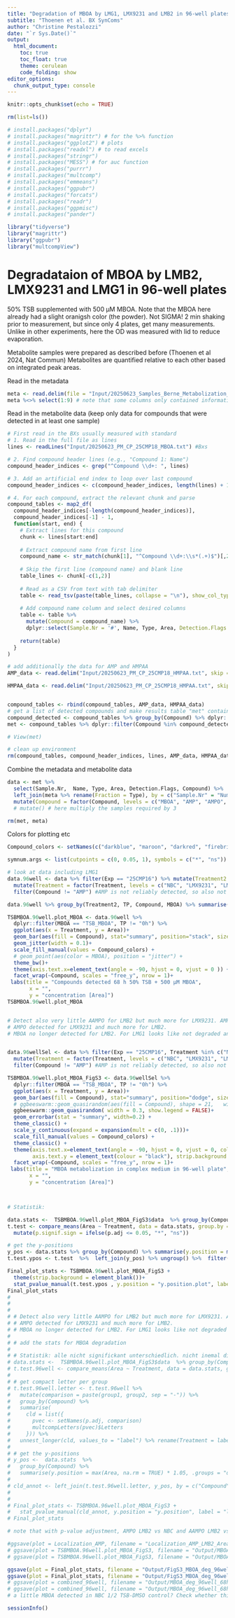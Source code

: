 ---
title: "Degradation of MBOA by LMG1, LMX9231 and LMB2 in 96-well plates"
subtitle: "Thoenen et al. BX SynComs"
author: "Christine Pestalozzi"
date: "`r Sys.Date()`"
output: 
  html_document:
    toc: true
    toc_float: true
    theme: cerulean
    code_folding: show
editor_options: 
  chunk_output_type: console
---

```{r setup, include=FALSE}
knitr::opts_chunk$set(echo = TRUE)
```

```{r,include=FALSE}
rm(list=ls())
```

```{r,include=FALSE}
# install.packages("dplyr") 
# install.packages("magrittr") # for the %>% function
# install.packages("ggplot2") # plots
# install.packages("readxl") # to read excels
# install.packages("stringr")
# install.packages("MESS") # for auc function
# install.packages("purrr")
# install.packages("multcomp")
# install.packages("emmeans")
# install.packages("ggpubr")
# install.packages("forcats")
# install.packages("readr")
# install.packages("ggpmisc")
# install.packages("pander")
```

```{r,include=FALSE}
library("tidyverse")
library("magrittr")
library("ggpubr")
library("multcompView")

```


# Degradataion of MBOA by LMB2, LMX9231 and LMG1 in 96-well plates

50% TSB supplemented with 500 µM MBOA. Note that the MBOA here already had a slight oranigsh color (the powder). Not SIGMA! 
2 min shaking prior to measurement, but since only 4 plates, get many measurements. 
Unlike in other experiments, here the OD was measured with lid to reduce evaporation. 


Metabolite samples were prepared as described before (Thoenen et al 2024, Nat Commun) 
Metabolites are quantified relative to each other based on integrated peak areas.

Read in the metadata 
```{r read in metadata, include=FALSE}
meta <- read.delim(file = "Input/20250623_Samples_Berne_Metabolization_Pestalozzi_corr.txt", header = T) 
meta %<>% select(1:9) # note that some columns only contained information for reading of the data. These are not kept here


```


Read in the metabolite data (keep only data for compounds that were detected in at least one sample)
```{r read in MS data, include=FALSE}
# First read in the BXs usually measured with standard
# 1. Read in the full file as lines
lines <- readLines("Input/20250623_PM_CP_25CMP18_MBOA.txt") #Bxs

# 2. Find compound header lines (e.g., "Compound 1: Name")
compound_header_indices <- grep("^Compound \\d+: ", lines)

# 3. Add an artificial end index to loop over last compound
compound_header_indices <- c(compound_header_indices, length(lines) + 1)

# 4. For each compound, extract the relevant chunk and parse
compound_tables <- map2_df(
  compound_header_indices[-length(compound_header_indices)],
  compound_header_indices[-1] - 1,
  function(start, end) {
    # Extract lines for this compound
    chunk <- lines[start:end]
    
    # Extract compound name from first line
    compound_name <- str_match(chunk[1], "^Compound \\d+:\\s*(.+)$")[,2]
    
    # Skip the first line (compound name) and blank line
    table_lines <- chunk[-c(1,2)]
    
    # Read as a CSV from text with tab delimiter
    table <- read_tsv(paste(table_lines, collapse = "\n"), show_col_types = FALSE)
    
    # Add compound name column and select desired columns
    table <- table %>%
      mutate(Compound = compound_name) %>%  
      dplyr::select(Sample.Nr = '#', Name, Type, Area, Detection.Flags = `Detection Flags`, Compound)
    
    return(table)
  }
)

# add additionally the data for AMP and HMPAA
AMP_data <- read.delim("Input/20250623_PM_CP_25CMP18_HMPAA.txt", skip = 6, nrows = 87) %>% mutate(Compound = "AMP") %>% dplyr::select(Sample.Nr =X, Name, Type, Area, Detection.Flags, Compound)

HMPAA_data <- read.delim("Input/20250623_PM_CP_25CMP18_HMPAA.txt", skip = 97) %>% mutate(Compound = "HMPAA") %>% dplyr::select(Sample.Nr =X, Name, Type, Area, Detection.Flags, Compound)


compound_tables <- rbind(compound_tables, AMP_data, HMPAA_data)
# get a list of detected compounds and make results table "met" containing only these
compound_detected <- compound_tables %>% group_by(Compound) %>% dplyr::filter(!(is.na(Area))) %>% summarise(n = n()) %>% pull(Compound)
met <- compound_tables %>% dplyr::filter(Compound %in% compound_detected)

# View(met)

# clean up environment
rm(compound_tables, compound_header_indices, lines, AMP_data, HMPAA_data)

``` 

Combine the metadata and metabolite data
```{r annotate data, include=FALSE}
data <- met %>% 
  select(Sample.Nr,  Name, Type, Area, Detection.Flags, Compound) %>% 
  left_join(meta %>% rename(Fraction = Type), by = c("Sample.Nr" = "Number.HPLC.Vial_corr")) %>% 
  mutate(Compound = factor(Compound, levels = c("MBOA", "AMP", "AMPO", "AAMPO", "HMPAA"))) #%>% 
  # mutate() # here multiply the samples required by 3

rm(met, meta)
```

Colors for plotting etc
```{r color vectors, include=FALSE}
Compound_colors <- setNames(c("darkblue", "maroon", "darkred", "firebrick1", "gold2"), nm = c("MBOA", "AMP", "AMPO", "AAMPO", "HMPAA"))

```

```{r, warning=FALSE, include=FALSE}
symnum.args <- list(cutpoints = c(0, 0.05, 1), symbols = c("*", "ns"))
```


```{r quick look at data, echo=F, message=F , warning=F, include = F}
# look at data including LMG1
data.96well <- data %>% filter(Exp == "25CMP16") %>% mutate(Treatment2 = ifelse(TP == "0h", paste0(Treatment, "_0h"), Treatment)) %>% 
  mutate(Treatment = factor(Treatment, levels = c("NBC", "LMX9231", "LMB2", "LMG1"))) %>% 
  filter(Compound != "AMP") #AMP is not reliably detected, so also not shown.

data.96well %>% group_by(Treatment2, TP, Compound, MBOA) %>% summarise(n = n())

TSBMBOA.96well.plot_MBOA <- data.96well %>% 
  dplyr::filter(MBOA == "TSB_MBOA", TP != "0h") %>% 
  ggplot(aes(x = Treatment, y = Area))+
  geom_bar(aes(fill = Compound), stat="summary", position="stack", size = 2, show.legend = TRUE) +
  geom_jitter(width = 0.1)+
  scale_fill_manual(values = Compound_colors) +
  # geom_point(aes(color = MBOA), position = "jitter") +
  theme_bw()+
  theme(axis.text.x=element_text(angle = -90, hjust = 0, vjust = 0 )) +
  facet_wrap(~Compound, scales = "free_y", nrow = 1)+
 labs(title = "Compounds detected 68 h 50% TSB + 500 µM MBOA",
       x = "",
       y = "concentration [Area]")
TSBMBOA.96well.plot_MBOA


# Detect also very little AAMPO for LMB2 but much more for LMX9231. AMP is very low for all of them. Not reliably detected.
# AMPO detected for LMX9231 and much more for LMB2. 
# MBOA no longer detected for LMB2. For LMG1 looks like not degraded and for LMX9231 detect MBOA but a bit less than for NBC. So get some but not complete degradation.



```


```{r combine data and plot for degradation 96-well plate, echo=F, message=F , warning=F}

data.96wellSel <- data %>% filter(Exp == "25CMP16", Treatment %in% c("NBC", "LMX9231", "LMB2")) %>% 
  mutate(Treatment = factor(Treatment, levels = c("NBC", "LMX9231", "LMB2"))) %>% 
  filter(Compound != "AMP") #AMP is not reliably detected, so also not shown.

TSBMBOA.96well.plot_MBOA_FigS3 <- data.96wellSel %>% 
  dplyr::filter(MBOA == "TSB_MBOA", TP != "0h") %>% 
  ggplot(aes(x = Treatment, y = Area))+
  geom_bar(aes(fill = Compound), stat="summary", position="dodge", size = 2, show.legend = TRUE) +
  # ggbeeswarm::geom_quasirandom(aes(fill = Compound), shape = 21,   width = 0.3, show.legend = FALSE)+
  ggbeeswarm::geom_quasirandom( width = 0.3, show.legend = FALSE)+
  geom_errorbar(stat = "summary", width=0.2) +
  theme_classic() +
  scale_y_continuous(expand = expansion(mult = c(0, .1)))+
  scale_fill_manual(values = Compound_colors) +
  theme_classic() +
  theme(axis.text.x=element_text(angle = -90, hjust = 0, vjust = 0, colour = "black"), 
        axis.text.y = element_text(colour = "black"), strip.background = element_blank()) +
  facet_wrap(~Compound, scales = "free_y", nrow = 1)+
 labs(title = "MBOA metabolization in complex medium in 96-well plate",
       x = "",
       y = "concentration [Area]")



# Statistik: 

data.stats <-  TSBMBOA.96well.plot_MBOA_FigS3$data  %>% group_by(Compound, Treatment) %>% filter(sum(!is.na(Area)) >=2) %>% ungroup() # here remove all teh ones that do not contain sufficient amounts of samples to detect
t.test <- compare_means(Area ~ Treatment, data = data.stats, group.by = "Compound", method = "t.test", p.adjust.method = "bonferroni") %>% 
  mutate(p.signif.sign = ifelse(p.adj <= 0.05, "*", "ns"))

# get the y-positions
y_pos <- data.stats %>% group_by(Compound) %>% summarise(y.position = max(Area, na.rm = T)*1.01)
t.test.ypos <- t.test  %>%  left_join(y_pos) %>% ungroup() %>%  filter(p.signif.sign != "ns") %>% group_by(Compound) %>%  mutate(y.position.plot = y.position + row_number()*y.position*0.09) %>% ungroup()

Final_plot_stats <- TSBMBOA.96well.plot_MBOA_FigS3 +
  theme(strip.background = element_blank())+
  stat_pvalue_manual(t.test.ypos , y.position = "y.position.plot", label = "p.signif.sign")
Final_plot_stats
# 
# 
# 
# # Detect also very little AAMPO for LMB2 but much more for LMX9231. AMP is very low for all of them. Not reliably detected and thus not shown.
# # AMPO detected for LMX9231 and much more for LMB2. 
# # MBOA no longer detected for LMB2. For LMG1 looks like not degraded and for LMX9231 detect MBOA but a bit less than for NBC. So get some but not complete degradation.
# 
# # add the stats for MBOA degradation
# 
# # Statistik: alle nicht significkant unterschiedlich. nicht inemal die AMPO LMB2 und NBC.
# data.stats <-  TSBMBOA.96well.plot_MBOA_FigS3$data  %>% group_by(Compound, Treatment) %>% filter(sum(!is.na(Area)) >=2) %>% ungroup() # here remove all teh ones that do not contain sufficient amounts of samples to detect
# t.test.96well <- compare_means(Area ~ Treatment, data = data.stats, group.by = "Compound", method = "t.test", p.adjust.method = "holm")
# 
# # get compact letter per group
# t.test.96well.letter <- t.test.96well %>%
#   mutate(comparison = paste(group1, group2, sep = "-")) %>%
#   group_by(Compound) %>%
#   summarise(
#     cld = list({
#       pvec <- setNames(p.adj, comparison)
#       multcompLetters(pvec)$Letters
#     })) %>%
#   unnest_longer(cld, values_to = "label") %>% rename(Treatment = label_id)
# 
# # get the y-positions
# y_pos <-  data.stats  %>%
#   group_by(Compound) %>%
#   summarise(y.position = max(Area, na.rm = TRUE) * 1.05, .groups = "drop")
# 
# cld_annot <- left_join(t.test.96well.letter, y_pos, by = c("Compound")) %>% mutate(group1 = Treatment, group2 = Treatment)
# 
# 
# Final_plot_stats <- TSBMBOA.96well.plot_MBOA_FigS3 +
#   stat_pvalue_manual(cld_annot, y.position = "y.position", label = "label", x= "group1", tip.length = 0)
# Final_plot_stats

# note that with p-value adjustment, AMPO LMB2 vs NBC and AAMPO LMB2 vs LMX9231 not significant.

#ggsave(plot = Localization_AMP, filename = "Localization_AMP_LMB2_Area.pdf",width = 13.2, height = 8, dpi = 300, scale = 1, units = "cm")
# ggsave(plot = TSBMBOA.96well.plot_MBOA_FigS3, filename = "Output/MBOA_deg_96well_68h_TSBMBOA.pdf", width = 20, height = 8.8, dpi = 300, scale = 1, units = "cm")
# ggsave(plot = TSBMBOA.96well.plot_MBOA_FigS3, filename = "Output/MBOA_deg_96well_68h_TSBMBOA.png", width = 20, height = 8.8, dpi = 300, scale = 1, units = "cm")

ggsave(plot = Final_plot_stats, filename = "Output/FigS3_MBOA_deg_96well_68h_TSBMBOA_stats.pdf", width = 20, height = 8, dpi = 300, scale = 1, units = "cm")
ggsave(plot = Final_plot_stats, filename = "Output/FigS3_MBOA_deg_96well_68h_TSBMBOA_stats.png", width = 20, height = 8, dpi = 300, scale = 1, units = "cm")
# ggsave(plot = combined_96well, filename = "Output/MBOA_deg_96well_68h_TSBMBOA_DMSO.pdf", width = 25, height = 18, dpi = 300, scale = 1, units = "cm")
# ggsave(plot = combined_96well, filename = "Output/MBOA_deg_96well_68h_TSBMBOA_DMSO.png", width = 25, height = 18, dpi = 300, scale = 1, units = "cm")
# a little MBOA detected in NBC 1/2 TSB-DMSO control? Check whether this is meaningful

```


```{r}
sessionInfo()
```


